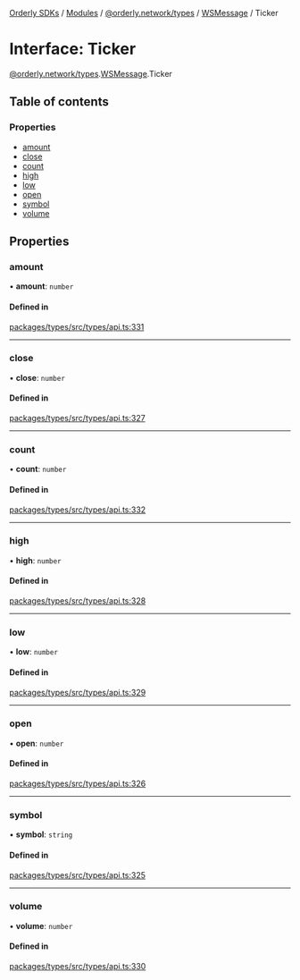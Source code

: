 [Orderly SDKs](/sdks/tech-doc/README) / [Modules](/sdks/tech-doc/modules) / [@orderly.network/types](/sdks/tech-doc/modules/orderly_network_types) / [WSMessage](/sdks/tech-doc/modules/orderly_network_types.WSMessage) / Ticker

# Interface: Ticker

[@orderly.network/types](/sdks/tech-doc/modules/orderly_network_types).[WSMessage](/sdks/tech-doc/modules/orderly_network_types.WSMessage).Ticker

## Table of contents

### Properties

- [amount](/sdks/tech-doc/interfaces/orderly_network_types.WSMessage.Ticker#amount)
- [close](/sdks/tech-doc/interfaces/orderly_network_types.WSMessage.Ticker#close)
- [count](/sdks/tech-doc/interfaces/orderly_network_types.WSMessage.Ticker#count)
- [high](/sdks/tech-doc/interfaces/orderly_network_types.WSMessage.Ticker#high)
- [low](/sdks/tech-doc/interfaces/orderly_network_types.WSMessage.Ticker#low)
- [open](/sdks/tech-doc/interfaces/orderly_network_types.WSMessage.Ticker#open)
- [symbol](/sdks/tech-doc/interfaces/orderly_network_types.WSMessage.Ticker#symbol)
- [volume](/sdks/tech-doc/interfaces/orderly_network_types.WSMessage.Ticker#volume)

## Properties

### amount

• **amount**: `number`

#### Defined in

[packages/types/src/types/api.ts:331](https://github.com/OrderlyNetwork/js-sdk/blob/ba995f2/packages/types/src/types/api.ts#L331)

___

### close

• **close**: `number`

#### Defined in

[packages/types/src/types/api.ts:327](https://github.com/OrderlyNetwork/js-sdk/blob/ba995f2/packages/types/src/types/api.ts#L327)

___

### count

• **count**: `number`

#### Defined in

[packages/types/src/types/api.ts:332](https://github.com/OrderlyNetwork/js-sdk/blob/ba995f2/packages/types/src/types/api.ts#L332)

___

### high

• **high**: `number`

#### Defined in

[packages/types/src/types/api.ts:328](https://github.com/OrderlyNetwork/js-sdk/blob/ba995f2/packages/types/src/types/api.ts#L328)

___

### low

• **low**: `number`

#### Defined in

[packages/types/src/types/api.ts:329](https://github.com/OrderlyNetwork/js-sdk/blob/ba995f2/packages/types/src/types/api.ts#L329)

___

### open

• **open**: `number`

#### Defined in

[packages/types/src/types/api.ts:326](https://github.com/OrderlyNetwork/js-sdk/blob/ba995f2/packages/types/src/types/api.ts#L326)

___

### symbol

• **symbol**: `string`

#### Defined in

[packages/types/src/types/api.ts:325](https://github.com/OrderlyNetwork/js-sdk/blob/ba995f2/packages/types/src/types/api.ts#L325)

___

### volume

• **volume**: `number`

#### Defined in

[packages/types/src/types/api.ts:330](https://github.com/OrderlyNetwork/js-sdk/blob/ba995f2/packages/types/src/types/api.ts#L330)
